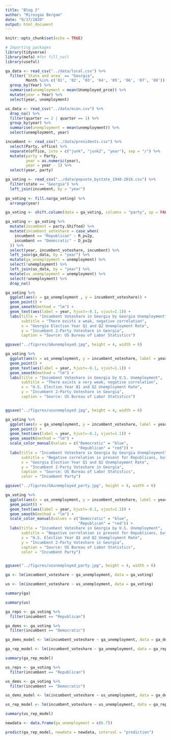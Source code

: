 ```yaml
---
title: "Blog 2"
author: "Mirosgav Bergam"
date: "9/17/2020"
output: html_document
---
```


```r
knitr::opts_chunk$set(echo = TRUE)

# Importing packages
library(tidyverse)
library(mefa) #for fill_na()
library(useful)

```

```r

ga_data <- read_csv("../data/local.csv") %>%
  filter(`State and area` == "Georgia",
         Month %in% c('01', '02', '03', '04', '05', '06', '07', '08')) %>%
  group_by(Year) %>%
  summarise(unemployment = mean(Unemployed_prce)) %>%
  mutate(year = Year) %>%
  select(year, unemployment)

us_data <- read_csv("../data/econ.csv") %>%
  drop_na() %>%
  filter(quarter == 2 | quarter == 1) %>%
  group_by(year) %>%
  summarise(unemployment = mean(unemployment)) %>%
  select(unemployment, year)

```

```r

incumbent <- read_csv("../data/presidents.csv") %>%
  select(Party, office) %>%
  separate(office, into = c("junk", "junk2", "year"), sep = "/") %>%
  mutate(party = Party,
         year = as.numeric(year),
         year = year - 1) %>%
  select(year, party) 

ga_voting <- read_csv("../data/popvote_bystate_1948-2016.csv") %>%
  filter(state == "Georgia") %>%
  left_join(incumbent, by = "year")
  
ga_voting <- fill.na(ga_voting) %>%
  arrange(year)

ga_voting <- shift.column(data = ga_voting, columns = "party", up = FALSE, len = 1)

ga_voting <- ga_voting %>%
  mutate(incumbent = party.Shifted) %>%
  mutate(incumbent_voteshare = case_when(
    incumbent == "Republican" ~ R_pv2p,
    incumbent == "Democratic" ~ D_pv2p
  )) %>%
  select(year, incumbent_voteshare, incumbent) %>%
  left_join(ga_data, by = "year") %>%
  mutate(ga_unemployment = unemployment) %>%
  select(!unemployment) %>%
  left_join(us_data, by = "year") %>%
  mutate(us_unemployment = unemployment) %>%
  select(!unemployment) %>%
  drop_na()

```

```r

ga_voting %>%
  ggplot(aes(x = ga_unemployment , y = incumbent_voteshare)) +
  geom_point() + 
  geom_smooth(method = "lm") +  
  geom_text(aes(label = year, hjust=-0.1, vjust=1.1)) + 
  labs(title = "Incumbent Voteshare in Georgia by Georgia Unemployment",
       subtitle = "There exists a weak, negative correlation",
       x = "Georgia Election Year Q1 and Q2 Unemployment Rate",
       y = "Incumbent 2-Party Voteshare in Georgia",
       caption = "Source: US Bureau of Labor Statistics")

ggsave("../figures/GAunemployed.jpg", height = 4, width = 6)

```


```r

ga_voting %>%
  ggplot(aes(x = us_unemployment, y = incumbent_voteshare, label = year)) +
  geom_point() + 
  geom_text(aes(label = year, hjust=-0.1, vjust=1.1)) + 
  geom_smooth(method = "lm") +
  labs(title = "Incumbent Voteshare in Georgia by U.S. Unemployment",
       subtitle = "There exists a very weak, negative correlation",
       x = "U.S. Election Year Q1 and Q2 Unemployment Rate",
       y = "Incumbent 2-Party Voteshare in Georgia",
       caption = "Source: US Bureau of Labor Statistics")


ggsave("../figures/usunemployed.jpg", height = 4, width = 6)

```

```r

ga_voting %>%
  ggplot(aes(x = ga_unemployment, y = incumbent_voteshare, label = year, color = incumbent)) +
  geom_point() + 
  geom_text(aes(label = year, hjust=-0.1, vjust=1.1)) + 
  geom_smooth(method = "lm") +
  scale_color_manual(values = c("Democratic" = "blue", 
                                "Republican" = "red")) + 
  labs(title = "Incumbent Voteshare in Georgia by Georgia Unemployment",
       subtitle = "Negative correlation is present for Republicans, but not Democrats",
       x = "Georgia Election Year Q1 and Q2 Unemployment Rate",
       y = "Incumbent 2-Party Voteshare in Georgia",
       caption = "Source: US Bureau of Labor Statistics",
       color = "Incumbent Party")

ggsave("../figures/GAunemployed_party.jpg", height = 4, width = 6)

```

```r

ga_voting %>%
  ggplot(aes(x = us_unemployment, y = incumbent_voteshare, label = year, color = incumbent)) +
  geom_point() + 
  geom_text(aes(label = year, hjust=-0.1, vjust=1.1)) + 
  geom_smooth(method = "lm") +
  scale_color_manual(values = c("Democratic" = "blue", 
                                "Republican" = "red")) + 
  labs(title = "Incumbent Voteshare in Georgia by U.S. Unemployment",
       subtitle = "Negative correlation is present for Republicans, but not Democrats",
       x = "U.S. Election Year Q1 and Q2 Unemployment Rate",
       y = "Incumbent 2-Party Voteshare in Georgia",
       caption = "Source: US Bureau of Labor Statistics",
       color = "Incumbent Party")


ggsave("../figures/usunemployed_party.jpg", height = 4, width = 6)

```

```r

ga <- lm(incumbent_voteshare ~ ga_unemployment, data = ga_voting)

us <- lm(incumbent_voteshare ~ us_unemployment, data = ga_voting)

summary(ga)

summary(us)

```

```r

ga_reps <- ga_voting %>%
  filter(incumbent == "Republican")

ga_dems <- ga_voting %>%
  filter(incumbent == "Democratic")

ga_dems_model <- lm(incumbent_voteshare ~ ga_unemployment, data = ga_dems)

ga_rep_model <- lm(incumbent_voteshare ~ ga_unemployment, data = ga_reps)

summary(ga_rep_model)

```

```r

us_reps <- ga_voting %>%
  filter(incumbent == "Republican")

us_dems <- ga_voting %>%
  filter(incumbent == "Democratic")

us_dems_model <- lm(incumbent_voteshare ~ us_unemployment, data = ga_dems)

us_rep_model <- lm(incumbent_voteshare ~ us_unemployment, data = ga_reps)

summary(us_rep_model)

```
```r

newdata <- data.frame(ga_unemployment = c(6.7))

predict(ga_rep_model, newdata = newdata, interval = "prediction")

```








